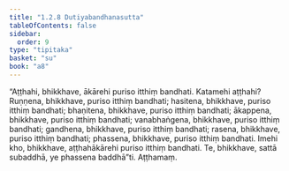 ```yaml
---
title: "1.2.8 Dutiyabandhanasutta"
tableOfContents: false
sidebar:
  order: 9
type: "tipitaka"
basket: "su"
book: "a8"
---
```



<DynamicBreadcrumb />

<Division number="18" book="a8" bookNo="17" page="38">

<Paragraph number="178" book="a8">
“Aṭṭhahi, bhikkhave, ākārehi puriso itthiṃ bandhati. Katamehi aṭṭhahi? Ruṇṇena, bhikkhave, puriso itthiṃ bandhati; hasitena, bhikkhave, puriso itthiṃ bandhati; bhaṇitena, bhikkhave, puriso itthiṃ bandhati; ākappena, bhikkhave, puriso itthiṃ bandhati; vanabhaṅgena, bhikkhave, puriso itthiṃ bandhati; gandhena, bhikkhave, puriso itthiṃ bandhati; rasena, bhikkhave, puriso itthiṃ bandhati; phassena, bhikkhave, puriso itthiṃ bandhati. Imehi kho, bhikkhave, aṭṭhahākārehi puriso itthiṃ bandhati. Te, bhikkhave, sattā subaddhā, ye phassena baddhā”ti.

</Paragraph>
</Division>

<Paragraph number="179" type="center" book="a8">
Aṭṭhamaṃ.
</Paragraph>